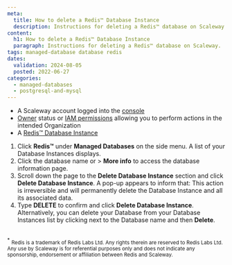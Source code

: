 ```yaml
---
meta:
  title: How to delete a Redis™ Database Instance
  description: Instructions for deleting a Redis™ database on Scaleway.
content:
  h1: How to delete a Redis™ Database Instance
  paragraph: Instructions for deleting a Redis™ database on Scaleway.
tags: managed-database database redis
dates:
  validation: 2024-08-05
  posted: 2022-06-27
categories:
  - managed-databases
  - postgresql-and-mysql
---
```


<Macro id="requirements" />

- A Scaleway account logged into the [console](https://console.scaleway.com)
- [Owner](/iam/concepts/#owner) status or [IAM permissions](/iam/concepts/#permission) allowing you to perform actions in the intended Organization
- A [Redis™ Database Instance](/managed-databases-for-redis/how-to/create-a-database-for-redis/)

1. Click **Redis™** under **Managed Databases** on the side menu. A list of your Database Instances displays.
2. Click the database name or <Icon name="more" /> > **More info** to access the database information page.
3. Scroll down the page to the **Delete Database Instance** section and click **Delete Database Instance**. A pop-up appears to inform that:
    <Message type="important">
      This action is irreversible and will permanently delete the Database Instance and all its associated data.
    </Message>
4. Type **DELETE** to confirm and click **Delete Database Instance**.
    <Message type="tip">
      Alternatively, you can delete your Database from your Database Instances list by clicking <Icon name="more" /> next to the Database name and then **Delete**.
    </Message>


<br/>
<sup>*</sup> <small>Redis is a trademark of Redis Labs Ltd. Any rights therein are reserved to Redis Labs Ltd. Any use by Scaleway is for referential purposes only and does not indicate any sponsorship, endorsement or affiliation between Redis and Scaleway. </small>